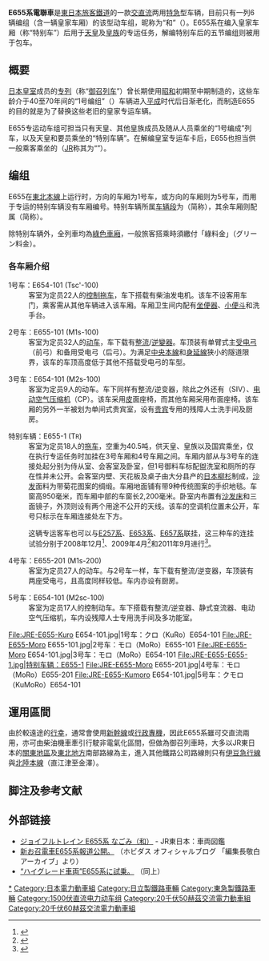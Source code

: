 {{noteTA
|T=zh-hans:JR东日本E655系电力动车组;zh-hk:JR東日本E655系電動列車;zh-tw:JR東日本E655系電聯車;
|1=zh-hans:电力动车组;zh-hk:電動列車;zh-tw:電聯車;
|2=zh-cn:制动; zh-tw:制軔; zh-hk:制動;
|3=zh-hans:受电弓; zh-hant:集電弓;
}}
{{鐵路車輛
|車輛名稱 = JR東日本E655系電聯車
|公司色 = #008000
|圖像 =
|pxl = 
|圖像說明 = 担当御召列车的E655（摄于2011年11月）
|unit = 
|輛數 = 6
|型號 = 
|列車編組 = 含特别车：6辆（4M2T）<br />不含特别车：5辆（4M1T）
|起動加速度 = 2.0<ref name="CartTech235">{{lang|ja|日本鉄道車両工業会「車両技術」235号「JR東日本　E655系特急形交直流電車」記事。}}</ref> 
|營運最高速度 = 130
|設計最高速度 = 
|減速度（正常） = 5.2
|減速度（緊急） = 5.2
|載客量 = 
|編組載客量 = 107
|編組長度 = 
|全長 = 先头车：21,115 mm<br />中间车：20,000
|全闊 = 2,946
|全高 = 3,940
|車體物料 = [[鋁合金|鋁合金]]
|車輛重量 = 拖车：50.0t<br />动车：46.8t<br />特别车：40.5
|編組總重量 = 
|軸距 = 
|軌距 = 1,067
|電化方式 = 直流1,500V/交流20kV，50/60 Hz
|主電動機 = MT75A
|電動機輸出 = 140
|編組輸出 = 2240kW（4M2T）
|齒輪比 = 
|轉向架 = DT76（动车）、TR261（拖车）、TR261A（特别车）
|驅動裝置 = 
|控制裝置 = [[变频器|VVVF]]（[[絕緣柵雙極晶體管|IGBT]]）
|制動方式 = [[再生制動|再生制動]]、{{link-en|电空制动|Electronically controlled pneumatic brakes}}、抑速制动（单独行驶）、自动空气制动（被牵引时）
|保安裝置 = [[自動列車停止裝置|ATS-P]]
|訊號系統 = 
|製造商 = [[日立製作所|日立]]（4-5车及特别车）<br />[[東急車輛製造|東急車輛製造]]（1-3车）
|製造年份 = 2007年
|投入服務日期 = 2007年11月23日
|備註 = Tsc'车载有柴油[[发电机|发电机]]
|全寬備註 = 
}}
'''E655系電聯車'''是[[東日本旅客鐵道|東日本旅客鐵道]]的一款[[交流電|交]][[直流電|直流]]两用[[特別急行列車|特急]]型车辆，目前只有一列6辆编组（含一辆皇家车厢）的该型动车组，昵称为“和”（{{jpn|j=なごみ|rm=Nagomi|link=no}}）。E655系在编入皇家车厢（称“特别车”）后用于[[天皇|天皇]]及[[日本皇室|皇族]]的专运任务，解编特别车后的五节编组则被用于包车。

==概要==
[[日本皇室|日本皇室]]成员的[[皇家列车|专列]]（称“[[御召列车|御召列车]]”）曾长期使用[[昭和|昭和]]初期至中期制造的{{link-ja|皇室用客车|皇室用客車}}，这些车龄介于40至70年间的“1号编组”（{{lang-ja|1号編成}}）车辆进入[[平成|平成]]时代后日渐老化，而制造E655的目的就是为了替换这些老旧的皇家专运车辆。

E655专运动车组可担当只有天皇、其他皇族成员及随从人员乘坐的“1号编成”列车，以及天皇和要员乘坐的“特别车辆”。在解编皇室专运车卡后，E655也担当供一般乘客乘坐的{{link-ja|团体专用列车|団体専用列車}}（[[JR|JR]]称其为“{{link-ja|欢乐列车|ジョイフルトレイン|Joyful Train}}”）。

== 编组 ==
E655在[[東北本線|東北本線]]上运行时，{{站|上野}}方向的车厢为1号车，{{站|仙台}}或{{站|盛岡}}方向的车厢则为5号车，而用于专运的特别车辆没有车厢编号。特别车辆所属[[车辆段|车辆段]]为{{link-ja|东京综合车辆中心|東京総合車両センター}}（简称{{lang|ja|東トウ}}），其余车厢则配属{{link-ja|尾久车辆中心|尾久車両センター}}（简称{{lang|ja|東オク}}）。

除特别车辆外，全列車均為[[綠色車廂|綠色車廂]]，一般旅客搭乘時須繳付「綠料金」（グリーン料金）。

=== 各车厢介绍 ===
;1号车：{{lang|ja|クロ}}E654-101 (Tsc'-100)
:客室为定员22人的[[控制车|控制拖车]]，车下搭载有柴油发电机。该车不设客用车门，乘客需从其他车辆进入该车厢。车厢卫生间内配有[[馬桶|坐便器]]、[[小便斗|小便斗]]和洗手台。

;2号车：{{lang|ja|モロ}}E655-101 (M1s-100)
:客室为定员32人的[[动车组动车|动车]]，车下载有[[整流器|整流]]/[[逆變器|逆變器]]。车顶装有单臂式主[[集電弓|受电弓]]（前弓）和备用受电弓（后弓）。为满足[[中央本線|中央本線]]和[[身延線|身延線]]狭小的隧道限界，该车的车顶高度低于其他不搭载受电弓的车型。

;3号车：{{lang|ja|モロ}}E654-101 (M2s-100)
:客室为定员9人的动车。车下同样有整流/逆变器，除此之外还有{{link-ja|静式变流器|静止形インバータ}}（SIV）、[[压缩机|电动空气压缩机]]（CP）。该车采用[[皮革|皮]]面座椅，而其他车厢采用布面座椅。该车厢的另外一半被划为单间式贵宾室，设有[[重要人物|贵宾]]专用的残障人士洗手间及厨房。

;特别车辆：E655-1 (T<small>R</small>)
:客室为定员18人的[[动车组拖车|拖车]]，空重为40.5吨，供天皇、皇族以及国宾乘坐，仅在执行专运任务时加挂在3号车厢和4号车厢之间。车厢内部从与3号车的连接处起分别为侍从室、会客室及卧室，但1号御料车标配盥洗室和厕所的存在性并未公开。会客室内壁、天花板及桌子由大分县产的[[日本柳杉|日本柳杉]]制成，[[沙发|沙发]]面料为带菊花图案的绸缎。车厢地面铺有带9种传统图案的手织地毯。车窗高950毫米，而车厢中部的车窗长2,200毫米。卧室内布置有[[沙发床|沙发床]]和三面镜子，外顶则设有两个用途不公开的天线。该车的空调机位置未公开，车号只标示在车厢连接处左下方。

:这辆专运客车也可以与[[JR東日本E257系電聯車|E257系]]、[[JR東日本E653系電力動車組|E653系]]、[[JR東日本E657系電力動車組|E657系]]联挂，这三种车的连挂试验分别于2008年12月<ref name="railfan20081206">{{cite web|url= http://railf.jp/news/2008/12/06/214100.html|title= E257系M104編成，特別車両E655-1を連結して試運転|trans_title= E257 series set M104 test run with E655-1 special car|date= 6 December 2008|work= Japan Railfan Magazine Online|publisher= Koyusha Co., Ltd.|location= 日本|language= ja|archiveurl= https://web.archive.org/web/20191128104732/https://railf.jp/news/2008/12/06/214100.html|archivedate= 2019-11-28|accessdate= 29 September 2011|dead-url= no}}</ref>、2009年4月<ref name="railfan20090423">{{cite web|url= http://railf.jp/news/2009/04/23/122100.html|title= E655-1，E653系と混結試運転|trans_title= E655-1 test run in E653 series formation|date= 23 April 2009|work= Japan Railfan Magazine Online|publisher= Koyusha Co., Ltd.|location= 日本|language= ja|archiveurl= https://web.archive.org/web/20200921194153/https://railf.jp/news/2009/04/23/122100.html|archivedate= 2020-09-21|accessdate= 29 September 2011|dead-url= no}}</ref>和2011年9月进行<ref name="railfan20110928">{{cite web|url= http://railf.jp/news/2011/09/28/153000.html|title= E657系＋E655-1が試運転|trans_title= E657 + E655-1 test run|date= 28 September 2011|work= Japan Railfan Magazine Online|publisher= Koyusha Co., Ltd.|location= 日本|language= ja|archiveurl= https://web.archive.org/web/20200921184656/https://railf.jp/news/2011/09/28/153000.html|archivedate= 2020-09-21|accessdate= 29 September 2011|dead-url= no}}</ref>。

;4号车：{{lang|ja|モロ}}E655-201 (M1s-200)
:客室为定员27人的动车。与2号车一样，车下载有整流/逆变器，车顶装有两座受电弓，且高度同样较低。车内亦设有厨房。

;5号车：{{lang|ja|クモロ}}E654-101 (M2sc-100)
:客室为定员17人的控制动车。车下搭载有整流/逆变器、静式变流器、电动空气压缩机，车内设残障人士专用洗手间及多功能室。

<gallery>
File:JRE-E655-Kuro E654-101.jpg|1号车：クロ（KuRo）E654-101
File:JRE-E655-Moro E655-101.jpg|2号车：モロ（MoRo）E655-101
File:JRE-E655-Moro E654-101.jpg|3号车：モロ（MoRo）E654-101
File:JRE-E655-E655-1.jpg|特别车辆：E655-1 
File:JRE-E655-Moro E655-201.jpg|4号车：モロ（MoRo）E655-201
File:JRE-E655-Kumoro E654-101.jpg|5号车：クモロ（KuMoRo）E654-101
</gallery>

==運用區間==
由於較遠途的[[行幸|行幸]]，通常會使用[[新幹線|新幹線]]或[[日本國政府專用機|行政專機]]，因此E655系雖可交直流兩用，亦可由柴油機車牽引行駛非電氣化區間，但做為御召列車時，大多以JR東日本的[[關東地區|關東地區]]及[[東北地方|東北地方]]南部路線為主，進入其他鐵路公司路線則只有[[伊豆急行線|伊豆急行線]]與[[北陸本線|北陸本線]]（直江津至金澤）。

==脚注及参考文献==
{{reflist}}

==外部链接==
{{commonscat|JR East E655}}
* [http://www.jreast.co.jp/train/joyful/e655.html ジョイフルトレイン E655系 なごみ（和）] {{Wayback|url=http://www.jreast.co.jp/train/joyful/e655.html |date=20210113202444 }} - JR東日本：車両図鑑
* [http://rail.hobidas.com/blog/natori09/archives/2007/07/post-580.html 新お召電車E655系報道公開。] {{Wayback|url=http://rail.hobidas.com/blog/natori09/archives/2007/07/post-580.html |date=20160318112540 }} （ホビダス オフィシャルブログ 「編集長敬白　アーカイブ」より）
* [http://rail.hobidas.com/blog/natori09/archives/2007/10/post-642.html “ハイグレード車両”E655系に試乗。] {{Wayback|url=http://rail.hobidas.com/blog/natori09/archives/2007/10/post-642.html |date=20160318084830 }} （同上）

{{JR東日本的車輛}}

[[Category:東日本旅客鐵道車輛|*]]
[[Category:日本電力動車組|Category:日本電力動車組]]
[[Category:日立製鐵路車輛|Category:日立製鐵路車輛]]
[[Category:東急製鐵路車輛|Category:東急製鐵路車輛]]
[[Category:1500伏直流电力动车组|Category:1500伏直流电力动车组]]
[[Category:20千伏50赫茲交流電力動車組|Category:20千伏50赫茲交流電力動車組]]
[[Category:20千伏60赫茲交流電力動車組|Category:20千伏60赫茲交流電力動車組]]